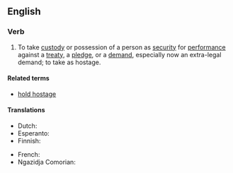 ==English==

===Verb===
{{en-verb|take<,,took,taken> hostage}}

# {{lb|en|transitive}} To take [[custody]] or possession of a person as [[security]] for [[performance]] against a [[treaty]], a [[pledge]], or a [[demand]], especially now an extra-legal demand; to take as hostage.

====Related terms====
* [[hold hostage]]

====Translations====
{{trans-top|take custody or possession of a person as security for performance against a treaty, a pledge, or a demand, especially now an extra-legal demand}}
* Dutch: {{t+|nl|gijzelen}}
* Esperanto: {{t|eo|ostaĝigi}}
* Finnish: {{t|fi|[[ottaa]] [[panttivanki|panttivangiksi]]}}
{{trans-mid}}
* French: {{t|fr|prendre en otage}}
* Ngazidja Comorian: {{t|zdj|renga matreka|alt=urenga matreka}}
{{trans-bottom}}